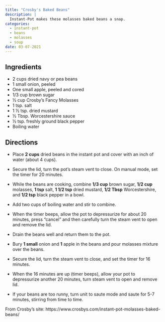 ```yaml
---
title: "Crosby's Baked Beans"
description: |
  Instant-Pot makes these molasses baked beans a snap.
categories:
  - instant-pot
  - beans
  - molasses
  - soup
date: 03-07-2021
---
```


## Ingredients

* 2 cups dried navy or pea beans
* 1 small onion, peeled
* One small apple, peeled and cored
* 1/3 cup brown sugar
* ½ cup Crosby’s Fancy Molasses
* 1 tsp. salt
* 1 ½ tsp. dried mustard
* ½ Tbsp. Worcestershire sauce
* ½ tsp. freshly ground black pepper
* Boiling water

## Directions

* Place **2 cups** dried beans in the instant pot and cover with an inch of water (about 4 cups).
* Secure the lid, turn the pot’s steam vent to close. On manual mode, set the timer for 20 minutes.
* While the beans are cooking, combine **1/3 cup** brown sugar, **1/2 cup** molasses, **1 tsp** salt, **1 1/2 tsp** dried mustard, **1/2 Tbsp** Worcestershire, and **1/2 tsp** black pepper in a bowl.
* Add two cups of boiling water and stir to combine.

* When the timer beeps, allow the pot to depressurize for about 20 minutes, press “cancel” and then carefully turn the steam vent to open and remove the lid.
* Drain the beans well and return them to the pot.

* Bury **1 small** onion and **1** apple in the beans and pour molasses mixture over the beans.
* Secure the lid, turn the steam vent to close, and set the timer for 16 minutes.
* When the 16 minutes are up (timer beeps), allow your pot to depressurize another 20 minutes, turn steam vent to open and remove lid.
* If your beans are too runny, turn unit to saute mode and saute for 5-7 minutes, stirring from time to time.

From Crosby's site: https://www.crosbys.com/instant-pot-molasses-baked-beans/
